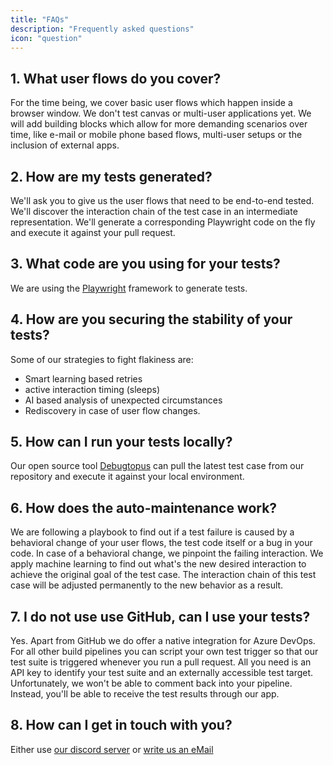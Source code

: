 ```yaml
---
title: "FAQs"
description: "Frequently asked questions"
icon: "question"
---
```


## 1. What user flows do you cover?

For the time being, we cover basic user flows which happen inside a browser window. We don't test canvas or multi-user applications yet.
We will add building blocks which allow for more demanding scenarios over time, like e-mail or mobile phone based flows, multi-user setups or the inclusion of external apps.

## 2. How are my tests generated?

We'll ask you to give us the user flows that need to be end-to-end tested. We'll discover the interaction chain of the test case in an intermediate representation. We'll generate a corresponding Playwright code on the fly and execute it against your pull request.

## 3. What code are you using for your tests?

We are using the [Playwright](https://playwright.dev/) framework to generate tests.

## 4. How are you securing the stability of your tests?

Some of our strategies to fight flakiness are:

- Smart learning based retries
- active interaction timing (sleeps)
- AI based analysis of unexpected circumstances
- Rediscovery in case of user flow changes.

## 5. How can I run your tests locally?

Our open source tool [Debugtopus](https://github.com/OctoMind-dev/debugtopus) can pull the latest test case from our repository and execute it against your local environment.

## 6. How does the auto-maintenance work?

We are following a playbook to find out if a test failure is caused by a behavioral change of your user flows, the test code itself or a bug in your code.
In case of a behavioral change, we pinpoint the failing interaction. We apply machine learning to find out what's the new desired interaction to achieve the original goal of the test case.
The interaction chain of this test case will be adjusted permanently to the new behavior as a result.

## 7. I do not use use GitHub, can I use your tests?

Yes. Apart from GitHub we do offer a native integration for Azure DevOps. For all other build pipelines you can script your own test trigger so that our test suite is triggered whenever you run a pull request.
All you need is an API key to identify your test suite and an externally accessible test target. Unfortunately, we won't be able to comment back into your pipeline.
Instead, you'll be able to receive the test results through our app.

## 8. How can I get in touch with you?

Either use [our discord server](https://discord.gg/3ShnZMKRfA)
or [write us an eMail](mailto:contact@octomind.dev)
